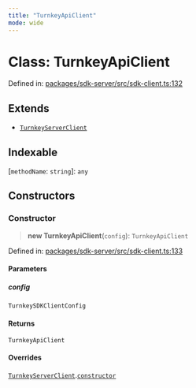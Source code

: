 ```yaml
---
title: "TurnkeyApiClient"
mode: wide
---
```

  
# Class: TurnkeyApiClient

Defined in: [packages/sdk-server/src/sdk-client.ts:132](https://github.com/tkhq/sdk/blob/main/packages/sdk-server/src/sdk-client.ts#L132)

## Extends

- [`TurnkeyServerClient`](../TurnkeyServerClient/readme)

## Indexable

\[`methodName`: `string`\]: `any`

## Constructors

### Constructor

> **new TurnkeyApiClient**(`config`): `TurnkeyApiClient`

Defined in: [packages/sdk-server/src/sdk-client.ts:133](https://github.com/tkhq/sdk/blob/main/packages/sdk-server/src/sdk-client.ts#L133)

#### Parameters

##### config

`TurnkeySDKClientConfig`

#### Returns

`TurnkeyApiClient`

#### Overrides

[`TurnkeyServerClient`](../TurnkeyServerClient/readme).[`constructor`](../TurnkeyServerClient/readme#constructor)
